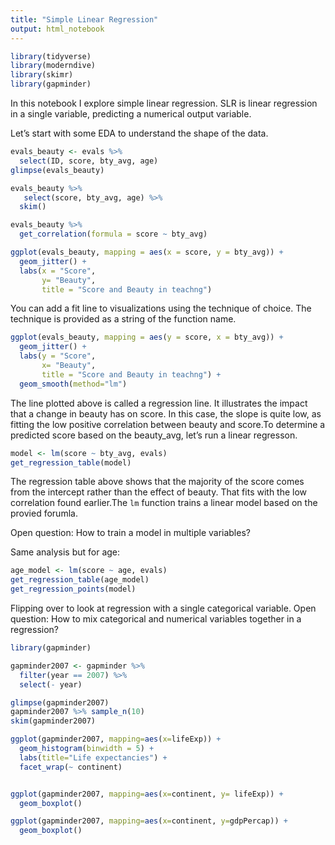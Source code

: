 ```yaml
---
title: "Simple Linear Regression"
output: html_notebook
---
```

```r
library(tidyverse)
library(moderndive)
library(skimr)
library(gapminder)
```
In this notebook I explore simple linear regression. SLR is linear regression in a single variable, predicting a numerical output variable.

Let's start with some EDA to understand the shape of the data.
```r
evals_beauty <- evals %>%
  select(ID, score, bty_avg, age)
glimpse(evals_beauty)

evals_beauty %>%
   select(score, bty_avg, age) %>%
  skim()

evals_beauty %>%
  get_correlation(formula = score ~ bty_avg)

ggplot(evals_beauty, mapping = aes(x = score, y = bty_avg)) +
  geom_jitter() + 
  labs(x = "Score",
       y= "Beauty",
       title = "Score and Beauty in teachng")
```
You can add a fit line to visualizations using the technique of choice. The technique is provided as a string of the function name.
```r
ggplot(evals_beauty, mapping = aes(y = score, x = bty_avg)) +
  geom_jitter() + 
  labs(y = "Score",
       x= "Beauty",
       title = "Score and Beauty in teachng") +
  geom_smooth(method="lm")
```
The line plotted above is called a regression line. It illustrates the impact that a change in beauty has on score. In this case, the slope is quite low, as fitting the low positive correlation between beauty and score.To determine a predicted score based on the beauty_avg, let's run a linear regresson.
```r
model <- lm(score ~ bty_avg, evals)
get_regression_table(model)
```
The regression table above shows that the majority of the score comes from the intercept rather than the effect of beauty. That fits with the low correlation found earlier.The `lm` function trains a linear model based on the provied forumla. 

Open question: How to train a model in multiple variables?

Same analysis but for age:
```r
age_model <- lm(score ~ age, evals)
get_regression_table(age_model)
get_regression_points(model)
```
Flipping over to look at regression with a single categorical variable. Open question: How to mix categorical and numerical variables together in a regression?

```r
library(gapminder)

gapminder2007 <- gapminder %>%
  filter(year == 2007) %>%
  select(- year)

glimpse(gapminder2007)
gapminder2007 %>% sample_n(10)
skim(gapminder2007)

ggplot(gapminder2007, mapping=aes(x=lifeExp)) +
  geom_histogram(binwidth = 5) +
  labs(title="Life expectancies") +
  facet_wrap(~ continent)


ggplot(gapminder2007, mapping=aes(x=continent, y= lifeExp)) +
  geom_boxplot()

ggplot(gapminder2007, mapping=aes(x=continent, y=gdpPercap)) + 
  geom_boxplot()
```

